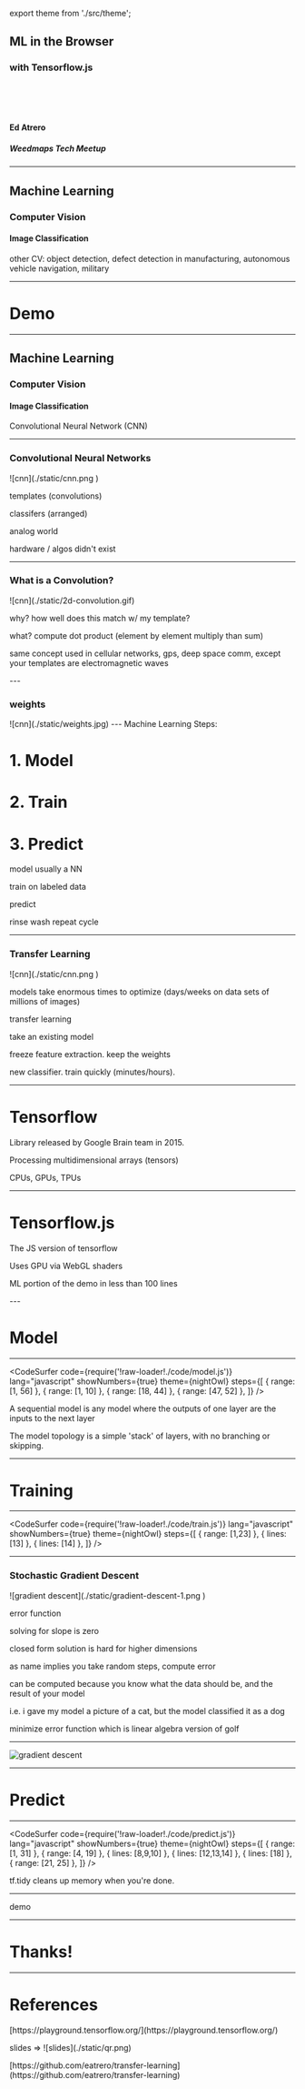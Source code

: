 export theme from './src/theme';

<Head>
  <title>ML in the Browser</title>
</Head>

## ML in the Browser
### with Tensorflow.js
<br />
  <WmLogo/>
<br />
<br />

#### Ed Atrero

##### Weedmaps Tech Meetup

---
<h2>Machine Learning</h2>
<Appear>
  <h3>Computer Vision</h3>
  <h4>Image Classification</h4>
</Appear>

<Notes>
  <p>other CV: object detection, defect detection in manufacturing, autonomous vehicle navigation, military</p>
</Notes>

---
<h1>Demo</h1>

---
<h2>Machine Learning</h2>
  <h3>Computer Vision</h3>
  <h4>Image Classification</h4>
<Appear>
  <p>Convolutional Neural Network (CNN)</p>
</Appear>

---
<h3>Convolutional Neural Networks</h3>
![cnn](./static/cnn.png )

<Notes>
  <p>templates (convolutions)</p>
  <p>classifers (arranged)</p>
  <p>analog world</p>
  <p>hardware / algos didn't exist</p>
</Notes>

---

<h3>What is a Convolution?</h3>
![cnn](./static/2d-convolution.gif)

<Notes>
  <p>why? how well does this match w/ my template?</p>
  <p>what? compute dot product (element by element multiply than sum)</p>
  <p>same concept used in cellular networks, gps, deep space comm, except your templates are electromagnetic waves</p>
</Notes>
---

<h3>weights</h3>
![cnn](./static/weights.jpg)
---
Machine Learning Steps:
<Appear>
  <h1>1. Model</h1>
  <h1>2. Train</h1>
  <h1>3. Predict</h1>
</Appear>

<Notes>
<p> model usually a NN</p>
<p> train on labeled data</p>
<p>predict</p>
<p> rinse wash repeat cycle</p>
</Notes>


---
<h3>Transfer Learning</h3>
![cnn](./static/cnn.png )

<Notes>
  <p>models take enormous times to optimize (days/weeks on data sets of millions of images)</p>
  <p>transfer learning</p>
  <p> take an existing model</p>
  <p>freeze feature extraction. keep the weights</p>
  <p>new classifier. train quickly (minutes/hours).</p>
</Notes>

---
<h1>Tensorflow</h1>

<Appear>
  <p>Library released by Google Brain team in 2015.</p>
  <p>Processing multidimensional arrays (tensors)</p>
  <p>CPUs, GPUs, TPUs</p>
</Appear>

---
<h1>Tensorflow.js</h1>

<Appear>
  <p>The JS version of tensorflow</p>
  <p>Uses GPU via WebGL shaders</p>
  <p>ML portion of the demo in less than 100 lines</p>
</Appear>
---

<h1>Model</h1>

---

<CodeSurfer
  code={require('!raw-loader!./code/model.js')}
  lang="javascript"
  showNumbers={true}
  theme={nightOwl}
  steps={[
    { range: [1, 56] },
    { range: [1, 10] },
    { range: [18, 44] },
    { range: [47, 52] },
  ]}
/>

<Notes>
  <p>A sequential model is any model where the outputs of one layer are the inputs to the next layer</p>
  <p>The model topology is a simple 'stack' of layers, with no branching or skipping.</p>
</Notes>


---

<h1>Training</h1>

---
<CodeSurfer
  code={require('!raw-loader!./code/train.js')}
  lang="javascript"
  showNumbers={true}
  theme={nightOwl}
  steps={[
    { range: [1,23] },
    { lines: [13] },
    { lines: [14] },
  ]}
/>

---

<h3> Stochastic Gradient Descent </h3>
![gradient descent](./static/gradient-descent-1.png )

<Notes>
  <p>error function</p>
  <p>solving for slope is zero</p>
  <p>closed form solution is hard for higher dimensions</p>
  <p>as name implies you take random steps, compute error</p>
  <p>can be computed because you know what the data should be, and the result of your model</p>
  <p>i.e. i gave my model a picture of a cat, but the model classified it as a dog</p>
  <p>minimize error function which is linear algebra version of golf</p>
</Notes>

---

![gradient descent](./static/opt2.gif )


---

<h1>Predict</h1>

---

<CodeSurfer
  code={require('!raw-loader!./code/predict.js')}
  lang="javascript"
  showNumbers={true}
  theme={nightOwl}
  steps={[
    { range: [1, 31] },
    { range: [4, 19] },
    { lines: [8,9,10] },
    { lines: [12,13,14] },
    { lines: [18] },
    { range: [21, 25] },
  ]}
/>

<Notes>
  <p>tf.tidy cleans up memory when you're done.</p>
</Notes>

---

<Notes>
  <p>demo</p>
</Notes>

---

<h1>Thanks!</h1>

---

<h1>References</h1>
<p>[https://playground.tensorflow.org/](https://playground.tensorflow.org/)</p>
<p>slides => ![slides](./static/qr.png)</p>
<p>[https://github.com/eatrero/transfer-learning](https://github.com/eatrero/transfer-learning)</p>
